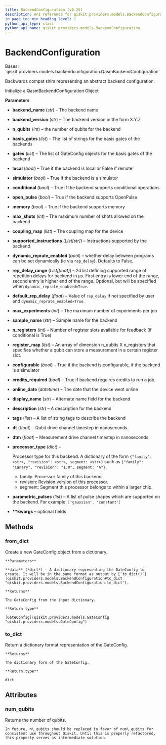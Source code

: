 ```yaml
---
title: BackendConfiguration (v0.29)
description: API reference for qiskit.providers.models.BackendConfiguration in qiskit v0.29
in_page_toc_min_heading_level: 1
python_api_type: class
python_api_name: qiskit.providers.models.BackendConfiguration
---
```


# BackendConfiguration

<Class id="qiskit.providers.models.BackendConfiguration" isDedicatedPage={true} github="https://github.com/qiskit/qiskit/tree/stable/0.18/qiskit/providers/models/backendconfiguration.py" signature="BackendConfiguration(backend_name, backend_version, n_qubits, basis_gates, gates, local, simulator, conditional, open_pulse, memory, max_shots, coupling_map, supported_instructions=None, dynamic_reprate_enabled=False, rep_delay_range=None, default_rep_delay=None, max_experiments=None, sample_name=None, n_registers=None, register_map=None, configurable=None, credits_required=None, online_date=None, display_name=None, description=None, tags=None, dt=None, dtm=None, processor_type=None, parametric_pulses=None, **kwargs)" modifiers="class">
  Bases: `qiskit.providers.models.backendconfiguration.QasmBackendConfiguration`

  Backwards compat shim representing an abstract backend configuration.

  Initialize a QasmBackendConfiguration Object

  **Parameters**

  *   **backend\_name** (*str*) – The backend name

  *   **backend\_version** (*str*) – The backend version in the form X.Y.Z

  *   **n\_qubits** (*int*) – the number of qubits for the backend

  *   **basis\_gates** (*list*) – The list of strings for the basis gates of the backends

  *   **gates** (*list*) – The list of GateConfig objects for the basis gates of the backend

  *   **local** (*bool*) – True if the backend is local or False if remote

  *   **simulator** (*bool*) – True if the backend is a simulator

  *   **conditional** (*bool*) – True if the backend supports conditional operations

  *   **open\_pulse** (*bool*) – True if the backend supports OpenPulse

  *   **memory** (*bool*) – True if the backend supports memory

  *   **max\_shots** (*int*) – The maximum number of shots allowed on the backend

  *   **coupling\_map** (*list*) – The coupling map for the device

  *   **supported\_instructions** (*List\[str]*) – Instructions supported by the backend.

  *   **dynamic\_reprate\_enabled** (*bool*) – whether delay between programs can be set dynamically (ie via `rep_delay`). Defaults to False.

  *   **rep\_delay\_range** (*List\[float]*) – 2d list defining supported range of repetition delays for backend in μs. First entry is lower end of the range, second entry is higher end of the range. Optional, but will be specified when `dynamic_reprate_enabled=True`.

  *   **default\_rep\_delay** (*float*) – Value of `rep_delay` if not specified by user and `dynamic_reprate_enabled=True`.

  *   **max\_experiments** (*int*) – The maximum number of experiments per job

  *   **sample\_name** (*str*) – Sample name for the backend

  *   **n\_registers** (*int*) – Number of register slots available for feedback (if conditional is True)

  *   **register\_map** (*list*) – An array of dimension n\_qubits X n\_registers that specifies whether a qubit can store a measurement in a certain register slot.

  *   **configurable** (*bool*) – True if the backend is configurable, if the backend is a simulator

  *   **credits\_required** (*bool*) – True if backend requires credits to run a job.

  *   **online\_date** (*datetime*) – The date that the device went online

  *   **display\_name** (*str*) – Alternate name field for the backend

  *   **description** (*str*) – A description for the backend

  *   **tags** (*list*) – A list of string tags to describe the backend

  *   **dt** (*float*) – Qubit drive channel timestep in nanoseconds.

  *   **dtm** (*float*) – Measurement drive channel timestep in nanoseconds.

  *   **processor\_type** (*dict*) –

      Processor type for this backend. A dictionary of the form `{"family": <str>, "revision": <str>, segment: <str>}` such as `{"family": "Canary", "revision": "1.0", segment: "A"}`.

      *   family: Processor family of this backend.
      *   revision: Revision version of this processor.
      *   segment: Segment this processor belongs to within a larger chip.

  *   **parametric\_pulses** (*list*) – A list of pulse shapes which are supported on the backend. For example: `['gaussian', 'constant']`

  *   **\*\*kwargs** – optional fields

  ## Methods

  <span id="qiskit-providers-models-backendconfiguration-from-dict" />

  ### from\_dict

  <Function id="qiskit.providers.models.BackendConfiguration.from_dict" signature="BackendConfiguration.from_dict(data)" modifiers="classmethod">
    Create a new GateConfig object from a dictionary.

    **Parameters**

    **data** (*dict*) – A dictionary representing the GateConfig to create. It will be in the same format as output by [`to_dict()`](qiskit.providers.models.BackendConfiguration#to_dict "qiskit.providers.models.BackendConfiguration.to_dict").

    **Returns**

    The GateConfig from the input dictionary.

    **Return type**

    [GateConfig](qiskit.providers.models.GateConfig "qiskit.providers.models.GateConfig")
  </Function>

  <span id="qiskit-providers-models-backendconfiguration-to-dict" />

  ### to\_dict

  <Function id="qiskit.providers.models.BackendConfiguration.to_dict" signature="BackendConfiguration.to_dict()">
    Return a dictionary format representation of the GateConfig.

    **Returns**

    The dictionary form of the GateConfig.

    **Return type**

    dict
  </Function>

  ## Attributes

  ### num\_qubits

  <Attribute id="qiskit.providers.models.BackendConfiguration.num_qubits">
    Returns the number of qubits.

    In future, n\_qubits should be replaced in favor of num\_qubits for consistent use throughout Qiskit. Until this is properly refactored, this property serves as intermediate solution.
  </Attribute>
</Class>

